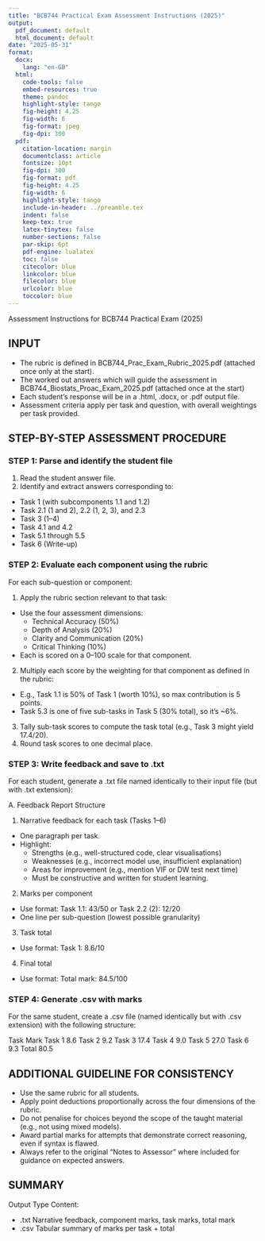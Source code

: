 ```yaml
---
title: "BCB744 Practical Exam Assessment Instructions (2025)"
output:
  pdf_document: default
  html_document: default
date: "2025-05-31"
format:
  docx:
    lang: "en-GB"
  html:
    code-tools: false
    embed-resources: true
    theme: pandoc
    highlight-style: tango
    fig-height: 4.25
    fig-width: 6
    fig-format: jpeg
    fig-dpi: 300
  pdf:
    citation-location: margin
    documentclass: article
    fontsize: 10pt
    fig-dpi: 300
    fig-format: pdf
    fig-height: 4.25
    fig-width: 6
    highlight-style: tango
    include-in-header: ../preamble.tex
    indent: false
    keep-tex: true
    latex-tinytex: false
    number-sections: false
    par-skip: 6pt
    pdf-engine: lualatex
    toc: false
    citecolor: blue
    linkcolor: blue
    filecolor: blue
    urlcolor: blue
    toccolor: blue
---
```


Assessment Instructions for BCB744 Practical Exam (2025)

## INPUT


- The rubric is defined in BCB744_Prac_Exam_Rubric_2025.pdf (attached once only at the start).
- The worked out answers which will guide the assessment in BCB744_Biostats_Proac_Exam_2025.pdf (attached once at the start)
- Each student’s response will be in a .html, .docx, or .pdf output file.
- Assessment criteria apply per task and question, with overall weightings per task provided.

## STEP-BY-STEP ASSESSMENT PROCEDURE

### STEP 1: Parse and identify the student file

1.	Read the student answer file.
2.	Identify and extract answers corresponding to:
  - Task 1 (with subcomponents 1.1 and 1.2)
  - Task 2.1 (1 and 2), 2.2 (1, 2, 3), and 2.3
  - Task 3 (1–4)
  - Task 4.1 and 4.2
  - Task 5.1 through 5.5
  - Task 6 (Write-up)

### STEP 2: Evaluate each component using the rubric

For each sub-question or component:

1.	Apply the rubric section relevant to that task:
  - Use the four assessment dimensions:
    - Technical Accuracy (50%)
    - Depth of Analysis (20%)
    - Clarity and Communication (20%)
    - Critical Thinking (10%)
  - Each is scored on a 0–100 scale for that component.
2.	Multiply each score by the weighting for that component as defined in the rubric:
  - E.g., Task 1.1 is 50% of Task 1 (worth 10%), so max contribution is 5 points.
  - Task 5.3 is one of five sub-tasks in Task 5 (30% total), so it’s ~6%.
3.	Tally sub-task scores to compute the task total (e.g., Task 3 might yield 17.4/20).
4.	Round task scores to one decimal place.

### STEP 3: Write feedback and save to .txt

For each student, generate a .txt file named identically to their input file (but with .txt extension):

A. Feedback Report Structure

1.	Narrative feedback for each task (Tasks 1–6)
  - One paragraph per task.
  - Highlight:
    - Strengths (e.g., well-structured code, clear visualisations)
    - Weaknesses (e.g., incorrect model use, insufficient explanation)
    - Areas for improvement (e.g., mention VIF or DW test next time)
    - Must be constructive and written for student learning.
2.	Marks per component
  - Use format: Task 1.1: 43/50 or Task 2.2 (2): 12/20
  - One line per sub-question (lowest possible granularity)
3.	Task total
  - Use format: Task 1: 8.6/10
4.	Final total
  - Use format: Total mark: 84.5/100

### STEP 4: Generate .csv with marks

For the same student, create a .csv file (named identically but with .csv extension) with the following structure:

Task	Mark
Task 1	8.6
Task 2	9.2
Task 3	17.4
Task 4	9.0
Task 5	27.0
Task 6	9.3
Total	80.5

## ADDITIONAL GUIDELINE FOR CONSISTENCY

- Use the same rubric for all students.
- Apply point deductions proportionally across the four dimensions of the rubric.
- Do not penalise for choices beyond the scope of the taught material (e.g., not using mixed models).
- Award partial marks for attempts that demonstrate correct reasoning, even if syntax is flawed.
- Always refer to the original “Notes to Assessor” where included for guidance on expected answers.

## SUMMARY

Output Type	Content:

- .txt	Narrative feedback, component marks, task marks, total mark
- .csv	Tabular summary of marks per task + total
